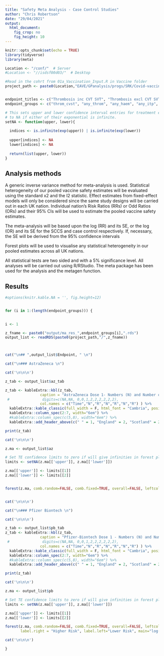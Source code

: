 ```yaml
---
title: "Safety Meta Analysis - Case Control Studies"
author: "Chris Robertson"
date: "29/04/2021"
output: 
  html_document: 
    fig_crop: no
    fig_height: 10
---
```


```r
knitr::opts_chunk$set(echo = TRUE)
library(tidyverse)
library(meta)

Location <- "/conf/"  # Server
#Location <- "//isdsf00d03/"  # Desktop

#Read in the cohrt from 01a_Vaccination_Input.R in Vaccine folder
project_path <- paste0(Location,"EAVE/GPanalysis/progs/SRK/Covid-vaccine-safety-MA")


endpoint_titles <- c("Thrombosis inc CVT SVT", "Thrombosis excl CVT SVT", "Haemorrhage, excluding GI, GU", "Thrombocytopenia - ITP - General and Specific", "Thrombocytopenia - ITP - General",  "ITP - Specific")
endpoint_groups <- c("throm_cvst", "any_throm", "any_haem", "any_itp", "itp_gen",  "itp")

# This sets upper and lower confidence interval entries for treatment effects
# to NA if either of their exponential is infinite.
setNA <- function(upper, lower){
  
  indices <- is.infinite(exp(upper)) | is.infinite(exp(lower))
  
  upper[indices] <- NA
  lower[indices] <- NA
  
  return(list(upper, lower))
}


```



## Analysis methods

A generic inverse variance method for meta-analysis is used. Statistical heterogeneity of our pooled vaccine safety estimates will be evaluated using the standard x2 and the I2 statistic. Effect estimates from fixed-effect models will only be considered since the same study designs will be carried out in each UK nation. Individual nation’s Risk Ratios (RRs) or Odd Ratios (ORs) and their 95% CIs will be used to estimate the pooled vaccine safety estimates.

The meta-analysis will be based upon the log (RR) and its SE, or the log (OR) and its SE for the SCCS and case control respectively. If, necessary, the SE will be derived from the 95% confidence intervals 

Forest plots will be used to visualise any statistical heterogeneity in our pooled estimates across all UK nations.

All statistical tests are two sided and with a 5% significance level. All analyses will be carried out using R/RStudio. The meta package has been used for the analysis and the metagen function.

## Results


```r
#options(knitr.kable.NA = '', fig.height=12)


for (i in 1:(length(endpoint_groups))) {

  
i <- 1

z_fname <- paste0("output/ma_res_",endpoint_groups[i],".rds")
output_list <- readRDS(paste0(project_path,"/",z_fname))



cat("\n## ",output_list$Endpoint, " \n")

cat("\n### AstraZeneca \n")

cat('\n\n\n')

z_tab <- output_list$az_tab

z_tab <- kableExtra::kbl(z_tab,
                caption = "AstraZeneca Dose 1- Numbers (N) and Number of Events (R)",
 #               digits=c(NA,NA, 0,0,1,2,2,2,2,2,2),
                col.names = c("Time","N","R","N","R","N","R") ) %>%
  kableExtra::kable_classic(full_width = F, html_font = "Cambria", position = "left") %>%
  kableExtra::column_spec(2:7, width="6em") %>%
  #kableExtra::column_spec(c(5,8), width="6em") %>%
  kableExtra::add_header_above(c(" " = 1, "England" = 2, "Scotland" = 2, "Wales" = 2))

print(z_tab)

cat('\n\n\n')

z.ma <- output_list$az

# Set TE confidence limits to zero if will give infinities in forest plot
limits <- setNA(z.ma[['upper']], z.ma[['lower']])

z.ma[['upper']] <- limits[[1]]
z.ma[['lower']] <- limits[[2]]


forest(z.ma, comb.random=FALSE, comb.fixed=TRUE, overall=FALSE, leftcols=c("studlab"), leftlabs=c("Country"), label.right = "Higher Risk", label.left="Lower Risk", main="log(OR)")


cat('\n\n\n')

cat("\n### Pfizer Biontech \n")

cat('\n\n\n')

z_tab <- output_list$pb_tab
z_tab <- kableExtra::kbl(z_tab,
                caption = "Pfizer-Biontech Dose 1 - Numbers (N) and Number of Events (R)",
 #               digits=c(NA,NA, 0,0,1,2,2,2,2,2,2),
                col.names = c("Time","N","R","N","R","N","R") ) %>%
  kableExtra::kable_classic(full_width = F, html_font = "Cambria", position = "left") %>%
  kableExtra::column_spec(2:7, width="6em") %>%
  #kableExtra::column_spec(c(5,8), width="6em") %>%
  kableExtra::add_header_above(c(" " = 1, "England" = 2, "Scotland" = 2, "Wales" = 2))

print(z_tab)

cat('\n\n\n')

z.ma <- output_list$pb

# Set TE confidence limits to zero if will give infinities in forest plot
limits <- setNA(z.ma[['upper']], z.ma[['lower']])

z.ma[['upper']] <- limits[[1]]
z.ma[['lower']] <- limits[[2]]

forest(z.ma, comb.random=FALSE, comb.fixed=TRUE, overall=FALSE, leftcols=c("studlab"), leftlabs=c("Country"),
       label.right = "Higher Risk", label.left="Lower Risk", main="log(OR)")

cat('\n\n\n')

}

```
